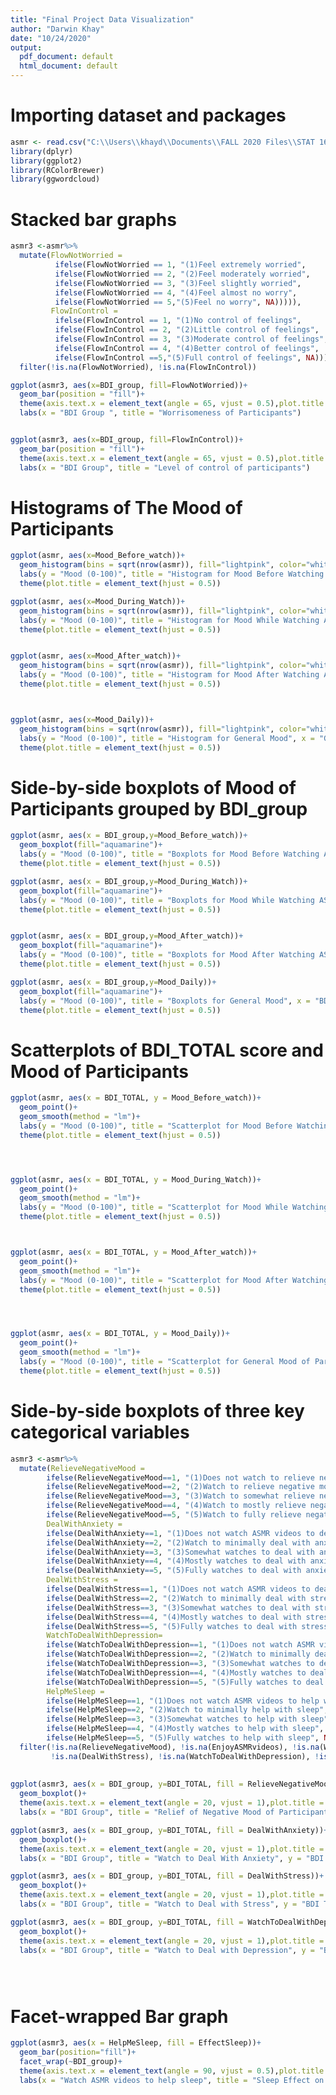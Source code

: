 ---
title: "Final Project Data Visualization"
author: "Darwin Khay"
date: "10/24/2020"
output:
  pdf_document: default
  html_document: default
---

# Importing dataset and packages

```{r}
asmr <- read.csv("C:\\Users\\khayd\\Documents\\FALL 2020 Files\\STAT 1601\\Datasets\\ASMR_data2.csv")
library(dplyr)
library(ggplot2)
library(RColorBrewer)
library(ggwordcloud)

```

# Stacked bar graphs

```{r}

asmr3 <-asmr%>%
  mutate(FlowNotWorried = 
          ifelse(FlowNotWorried == 1, "(1)Feel extremely worried", 
          ifelse(FlowNotWorried == 2, "(2)Feel moderately worried",
          ifelse(FlowNotWorried == 3, "(3)Feel slightly worried",
          ifelse(FlowNotWorried == 4, "(4)Feel almost no worry", 
          ifelse(FlowNotWorried == 5,"(5)Feel no worry", NA))))), 
         FlowInControl = 
          ifelse(FlowInControl == 1, "(1)No control of feelings",
          ifelse(FlowInControl == 2, "(2)Little control of feelings",
          ifelse(FlowInControl == 3, "(3)Moderate control of feelings",
          ifelse(FlowInControl == 4, "(4)Better control of feelings",
          ifelse(FlowInControl ==5,"(5)Full control of feelings", NA))))))%>%
  filter(!is.na(FlowNotWorried), !is.na(FlowInControl))

ggplot(asmr3, aes(x=BDI_group, fill=FlowNotWorried))+
  geom_bar(position = "fill")+
  theme(axis.text.x = element_text(angle = 65, vjust = 0.5),plot.title = element_text(hjust = 0.5), axis.title.x = element_text(vjust = -1))+
  labs(x = "BDI Group ", title = "Worrisomeness of Participants")


ggplot(asmr3, aes(x=BDI_group, fill=FlowInControl))+
  geom_bar(position = "fill")+
  theme(axis.text.x = element_text(angle = 65, vjust = 0.5),plot.title = element_text(hjust = 0.5), axis.title.x = element_text(vjust = -1))+
  labs(x = "BDI Group", title = "Level of control of participants")
```

# Histograms of The Mood of Participants

```{r}

ggplot(asmr, aes(x=Mood_Before_watch))+
  geom_histogram(bins = sqrt(nrow(asmr)), fill="lightpink", color="white")+
  labs(y = "Mood (0-100)", title = "Histogram for Mood Before Watching ASMR videos", x = "Before Mood")+
  theme(plot.title = element_text(hjust = 0.5))

ggplot(asmr, aes(x=Mood_During_Watch))+
  geom_histogram(bins = sqrt(nrow(asmr)), fill="lightpink", color="white")+
  labs(y = "Mood (0-100)", title = "Histogram for Mood While Watching ASMR videos", x = "During Mood")+
  theme(plot.title = element_text(hjust = 0.5))


ggplot(asmr, aes(x=Mood_After_watch))+
  geom_histogram(bins = sqrt(nrow(asmr)), fill="lightpink", color="white")+
  labs(y = "Mood (0-100)", title = "Histogram for Mood After Watching ASMR videos", x = "After Mood")+
  theme(plot.title = element_text(hjust = 0.5))



ggplot(asmr, aes(x=Mood_Daily))+
  geom_histogram(bins = sqrt(nrow(asmr)), fill="lightpink", color="white")+
  labs(y = "Mood (0-100)", title = "Histogram for General Mood", x = "General Mood")+
  theme(plot.title = element_text(hjust = 0.5))
```

# Side-by-side boxplots of Mood of Participants grouped by BDI_group 

```{r}
ggplot(asmr, aes(x = BDI_group,y=Mood_Before_watch))+
  geom_boxplot(fill="aquamarine")+
  labs(y = "Mood (0-100)", title = "Boxplots for Mood Before Watching ASMR videos", x = "BDI group")+
  theme(plot.title = element_text(hjust = 0.5))

ggplot(asmr, aes(x = BDI_group,y=Mood_During_Watch))+
  geom_boxplot(fill="aquamarine")+
  labs(y = "Mood (0-100)", title = "Boxplots for Mood While Watching ASMR videos", x = "BDI group")+
  theme(plot.title = element_text(hjust = 0.5))


ggplot(asmr, aes(x = BDI_group,y=Mood_After_watch))+
  geom_boxplot(fill="aquamarine")+
  labs(y = "Mood (0-100)", title = "Boxplots for Mood After Watching ASMR videos", x = "BDI group")+
  theme(plot.title = element_text(hjust = 0.5))

ggplot(asmr, aes(x = BDI_group,y=Mood_Daily))+
  geom_boxplot(fill="aquamarine")+
  labs(y = "Mood (0-100)", title = "Boxplots for General Mood", x = "BDI group")+
  theme(plot.title = element_text(hjust = 0.5))


```


# Scatterplots of BDI_TOTAL score and Mood of Participants

```{r}
ggplot(asmr, aes(x = BDI_TOTAL, y = Mood_Before_watch))+
  geom_point()+
  geom_smooth(method = "lm")+
  labs(y = "Mood (0-100)", title = "Scatterplot for Mood Before Watching ASMR videos", x = "BDI Total Score")+
  theme(plot.title = element_text(hjust = 0.5))




ggplot(asmr, aes(x = BDI_TOTAL, y = Mood_During_Watch))+
  geom_point()+
  geom_smooth(method = "lm")+
  labs(y = "Mood (0-100)", title = "Scatterplot for Mood While Watching ASMR videos", x = "BDI Total Score")+
  theme(plot.title = element_text(hjust = 0.5))



ggplot(asmr, aes(x = BDI_TOTAL, y = Mood_After_watch))+
  geom_point()+
  geom_smooth(method = "lm")+
  labs(y = "Mood (0-100)", title = "Scatterplot for Mood After Watching ASMR videos", x = "BDI Total Score")+
  theme(plot.title = element_text(hjust = 0.5))




ggplot(asmr, aes(x = BDI_TOTAL, y = Mood_Daily))+
  geom_point()+
  geom_smooth(method = "lm")+
  labs(y = "Mood (0-100)", title = "Scatterplot for General Mood of Participants", x = "BDI Total Score")+
  theme(plot.title = element_text(hjust = 0.5))


```



# Side-by-side boxplots of three key categorical variables

```{r}

asmr3 <-asmr%>%
  mutate(RelieveNegativeMood = 
        ifelse(RelieveNegativeMood==1, "(1)Does not watch to relieve negative mood",
        ifelse(RelieveNegativeMood==2, "(2)Watch to relieve negative mood minimally",
        ifelse(RelieveNegativeMood==3, "(3)Watch to somewhat relieve negative mood",
        ifelse(RelieveNegativeMood==4, "(4)Watch to mostly relieve negative mood",
        ifelse(RelieveNegativeMood==5, "(5)Watch to fully relieve negative mood", NA))))),
        DealWithAnxiety =
        ifelse(DealWithAnxiety==1, "(1)Does not watch ASMR videos to deal with anxiety",
        ifelse(DealWithAnxiety==2, "(2)Watch to minimally deal with anxiety",
        ifelse(DealWithAnxiety==3, "(3)Somewhat watches to deal with anxiety",
        ifelse(DealWithAnxiety==4, "(4)Mostly watches to deal with anxiety",
        ifelse(DealWithAnxiety==5, "(5)Fully watches to deal with anxiety", NA))))),
        DealWithStress =
        ifelse(DealWithStress==1, "(1)Does not watch ASMR videos to deal with stress",
        ifelse(DealWithStress==2, "(2)Watch to minimally deal with stress",
        ifelse(DealWithStress==3, "(3)Somewhat watches to deal with stress",
        ifelse(DealWithStress==4, "(4)Mostly watches to deal with stress",
        ifelse(DealWithStress==5, "(5)Fully watches to deal with stress", NA))))),
        WatchToDealWithDepression=
        ifelse(WatchToDealWithDepression==1, "(1)Does not watch ASMR videos to deal with depression",
        ifelse(WatchToDealWithDepression==2, "(2)Watch to minimally deal with depression",
        ifelse(WatchToDealWithDepression==3, "(3)Somewhat watches to deal with depression",
        ifelse(WatchToDealWithDepression==4, "(4)Mostly watches to deal with depression",
        ifelse(WatchToDealWithDepression==5, "(5)Fully watches to deal with depression", NA))))),
        HelpMeSleep =
        ifelse(HelpMeSleep==1, "(1)Does not watch ASMR videos to help with sleep",
        ifelse(HelpMeSleep==2, "(2)Watch to minimally help with sleep",
        ifelse(HelpMeSleep==3, "(3)Somewhat watches to help with sleep",
        ifelse(HelpMeSleep==4, "(4)Mostly watches to help with sleep",
        ifelse(HelpMeSleep==5, "(5)Fully watches to help with sleep", NA))))))%>%
  filter(!is.na(RelieveNegativeMood), !is.na(EnjoyASMRvideos), !is.na(WatchToRelax), !is.na(DealWithAnxiety),
         !is.na(DealWithStress), !is.na(WatchToDealWithDepression), !is.na(HelpMeSleep))
  
  
ggplot(asmr3, aes(x = BDI_group, y=BDI_TOTAL, fill = RelieveNegativeMood))+
  geom_boxplot()+
  theme(axis.text.x = element_text(angle = 20, vjust = 1),plot.title = element_text(hjust = 0.5), axis.title.x = element_text(vjust = 1))+
  labs(x = "BDI Group", title = "Relief of Negative Mood of Participants", y = "BDI Total Score")

ggplot(asmr3, aes(x = BDI_group, y=BDI_TOTAL, fill = DealWithAnxiety))+
  geom_boxplot()+
  theme(axis.text.x = element_text(angle = 20, vjust = 1),plot.title = element_text(hjust = 0.5), axis.title.x = element_text(vjust = 1))+
  labs(x = "BDI Group", title = "Watch to Deal With Anxiety", y = "BDI Total Score")

ggplot(asmr3, aes(x = BDI_group, y=BDI_TOTAL, fill = DealWithStress))+
  geom_boxplot()+
  theme(axis.text.x = element_text(angle = 20, vjust = 1),plot.title = element_text(hjust = 0.5), axis.title.x = element_text(vjust = 1))+
  labs(x = "BDI Group", title = "Watch to Deal with Stress", y = "BDI Total Score")

ggplot(asmr3, aes(x = BDI_group, y=BDI_TOTAL, fill = WatchToDealWithDepression))+
  geom_boxplot()+
  theme(axis.text.x = element_text(angle = 20, vjust = 1),plot.title = element_text(hjust = 0.5), axis.title.x = element_text(vjust = 1))+
  labs(x = "BDI Group", title = "Watch to Deal with Depression", y = "BDI Total Score")





```

# Facet-wrapped Bar graph

```{r}
ggplot(asmr3, aes(x = HelpMeSleep, fill = EffectSleep))+
  geom_bar(position="fill")+
  facet_wrap(~BDI_group)+
  theme(axis.text.x = element_text(angle = 90, vjust = 0.5),plot.title = element_text(hjust = 0.5), axis.title.x = element_text(vjust = -1))+
  labs(x = "Watch ASMR videos to help sleep", title = "Sleep Effect on BDI groups")
```

